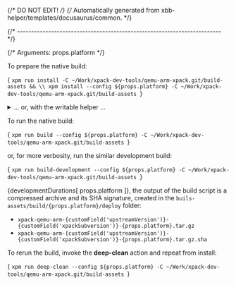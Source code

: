 {/* DO NOT EDIT! */}
{/* Automatically generated from xbb-helper/templates/docusaurus/common. */}



{/* ------------------------------------------------------------------------ */}

{/* Arguments: props.platform */}

To prepare the native build:

<CodeBlock language="sh"> {
`xpm run install -C ~/Work/xpack-dev-tools/qemu-arm-xpack.git/build-assets && \\
xpm install --config ${props.platform} -C ~/Work/xpack-dev-tools/qemu-arm-xpack.git/build-assets
`} </CodeBlock>

<details>
<summary>... or, with the writable helper ...</summary>

<CodeBlock language="sh"> {
`xpm run install -C ~/Work/xpack-dev-tools/qemu-arm-xpack.git/build-assets && \\
xpm run link-deps -C ~/Work/xpack-dev-tools/qemu-arm-xpack.git/build-assets && \\
xpm install --config ${props.platform} -C ~/Work/xpack-dev-tools/qemu-arm-xpack.git/build-assets
`} </CodeBlock>

</details>

To run the native build:

<CodeBlock language="sh"> {
`xpm run build --config ${props.platform} -C ~/Work/xpack-dev-tools/qemu-arm-xpack.git/build-assets
`} </CodeBlock>

or, for more verbosity, run the similar development build:

<CodeBlock language="sh"> {
`xpm run build-development --config ${props.platform} -C ~/Work/xpack-dev-tools/qemu-arm-xpack.git/build-assets
`} </CodeBlock>

{developmentDurations[ props.platform ]}, the output of the build script is a compressed
archive and its SHA signature, created in
the <code>buils-assets/build/{props.platform}/deploy</code> folder:

* <code>xpack-qemu-arm-{customField('upstreamVersion')}-{customField('xpackSubversion')}-{props.platform}.tar.gz</code>
* <code>xpack-qemu-arm-{customField('upstreamVersion')}-{customField('xpackSubversion')}-{props.platform}.tar.gz.sha</code>

To rerun the build, invoke the **deep-clean** action and repeat from install:

<CodeBlock language="sh"> {
`xpm run deep-clean --config ${props.platform} -C ~/Work/xpack-dev-tools/qemu-arm-xpack.git/build-assets
`} </CodeBlock>
